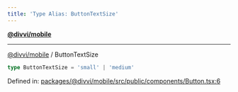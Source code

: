 ```yaml
---
title: 'Type Alias: ButtonTextSize'
---
```

[**@divvi/mobile**](../README)

---

[@divvi/mobile](../README) / ButtonTextSize
```ts
type ButtonTextSize = 'small' | 'medium'
```

Defined in: [packages/@divvi/mobile/src/public/components/Button.tsx:6](https://github.com/divvi-xyz/divvi-mobile/blob/main/packages/@divvi/mobile/src/public/components/Button.tsx#L6)



<EditPage editUrl="https://github.com/divvi-xyz/divvi-mobile/edit/main/docs/reference/type-aliases/ButtonTextSize.md" />
